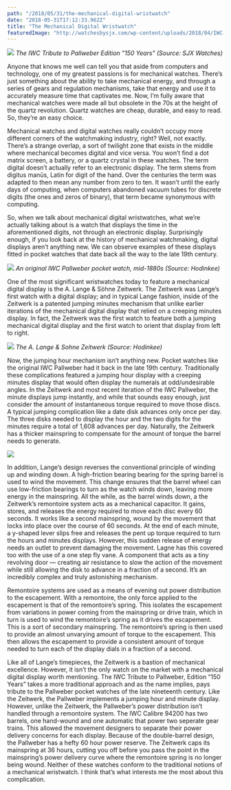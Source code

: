 ```yaml
---
path: "/2018/05/31/the-mechanical-digital-wristwatch"
date: "2018-05-31T17:12:33.962Z"
title: "The Mechanical Digital Wristwatch"
featuredImage: "http://watchesbysjx.com/wp-content/uploads/2018/04/IWC-Tribute-to-Pallweber-150-Years.jpg"
---
```


<div className="image-full">
  <img src="http://watchesbysjx.com/wp-content/uploads/2018/04/IWC-Tribute-to-Pallweber-150-Years.jpg" />
  <em className="image-source">The IWC Tribute to Pallweber Edition "150 Years" (Source: SJX Watches)</em>
</div>

Anyone that knows me well can tell you that aside from computers and technology, one of my greatest passions is for mechanical watches. There’s just something about the ability to take mechanical energy, and through a series of gears and regulation mechanisms, take that energy and use it to accurately measure time that captivates me. Now, I’m fully aware that mechanical watches were made all but obsolete in the 70s at the height of the quartz revolution. Quartz watches are cheap, durable, and easy to read. So, they’re an easy choice.

Mechanical watches and digital watches really couldn’t occupy more different corners of the watchmaking industry, right? Well, not exactly. There’s a strange overlap, a sort of twilight zone that exists in the middle where mechanical becomes digital and vice versa. You won’t find a dot matrix screen, a battery, or a quartz crystal in these watches. The term digital doesn’t actually refer to an electronic display. The term stems from digitus manūs, Latin for digit of the hand. Over the centuries the term was adapted to then mean any number from zero to ten. It wasn’t until the early days of computing, when computers abandoned vacuum tubes for discrete digits (the ones and zeros of binary), that term became synonymous with computing.

So, when we talk about mechanical digital wristwatches, what we’re actually talking about is a watch that displays the time in the aforementioned digits, not through an electronic display. Surprisingly enough, if you look back at the history of mechanical watchmaking, digital displays aren’t anything new. We can observe examples of these displays fitted in pocket watches that date back all the way to the late 19th century.

<div className="image-full">
  <img src="https://hodinkee.imgix.net/uploads/images/1512054175906-k0zhzsjh1d9-11719d29f80ccbbabada08aec0bbd0fa/IMG_3746.jpg?ixlib=rails-1.1.0&fit=crop&ch=Width%2CDPR%2CSave-Data&alt=&fm=jpg&q=55&auto=format&usm=12&s=b0a9a59c87458b57161b7552ada74052" />
  <em className="image-source">An original IWC Pallweber pocket watch, mid-1880s (Source: Hodinkee)</em>
</div>

One of the most significant wristwatches today to feature a mechanical digital display is the A. Lange & Söhne Zeitwerk. The Zeitwerk was Lange’s first watch with a digital display; and in typical Lange fashion, inside of the Zeitwerk is a patented jumping minutes mechanism that unlike earlier iterations of the mechanical digital display that relied on a creeping minutes display. In fact, the Zeitwerk was the first watch to feature both a jumping mechanical digital display and the first watch to orient that display from left to right.

<div className="image-full">
  <img src="https://hodinkee.imgix.net/uploads/images/1547055555114-fx4yl1ewcu6-a708d613c7e7bbd590d06de9dbf2ea87/zeitwerk_h.jpg?ixlib=rails-1.1.0&fit=crop&ch=Width%2CDPR%2CSave-Data&alt=&fm=jpg&q=55&auto=format&usm=12&s=8a1f9fb8e7eb2dadfeeb8be8859e5c0a" />
  <em className="image-source">The A. Lange &amp; Sohne Zeitwerk (Source: Hodinkee)</em>
</div>

Now, the jumping hour mechanism isn’t anything new. Pocket watches like the original IWC Pallweber had it back in the late 19th century. Traditionally these complications featured a jumping hour display with a creeping minutes display that would often display the numerals at odd/undesirable angles. In the Zeitwerk and most recent iteration of the IWC Pallweber, the minute displays jump instantly, and while that sounds easy enough, just consider the amount of instantaneous torque required to move those discs. A typical jumping complication like a date disk advances only once per day. The three disks needed to display the hour and the two digits for the minutes require a total of 1,608 advances per day. Naturally, the Zeitwerk has a thicker mainspring to compensate for the amount of torque the barrel needs to generate.

<div className="image-full">
  <img src="https://hodinkee.imgix.net/uploads/images/1547055682238-d8pvzvb48g-c580c383f9cda128cdb68dd456a5a3a4/zeitwerk_01.jpg?ixlib=rails-1.1.0&fit=crop&ch=Width%2CDPR%2CSave-Data&alt=&fm=jpg&q=55&auto=format&usm=12&s=e815181eac1b89ebec01bc75df431ee5" />
</div>

In addition, Lange’s design reverses the conventional principle of winding up and winding down. A high-friction bearing bearing for the spring barrel is used to wind the movement. This change ensures that the barrel wheel can use low-friction bearings to turn as the watch winds down, leaving more energy in the mainspring. All the while, as the barrel winds down, a the Zeitwerk’s remontoire system acts as a mechanical capacitor. It gains, stores, and releases the energy required to move each disc every 60 seconds. It works like a second mainspring, wound by the movement that locks into place over the course of 60 seconds. At the end of each minute, a y-shaped lever slips free and releases the pent up torque required to turn the hours and minutes displays. However, this sudden release of energy needs an outlet to prevent damaging the movement. Lagne has this covered too with the use of a one step fly vane. A component that acts as a tiny revolving door — creating air resistance to slow the action of the movement while still allowing the disk to advance in a fraction of a second. It’s an incredibly complex and truly astonishing mechanism.

Remontoire systems are used as a means of evening out power distribution to the escapement. With a remontoire, the only force applied to the escapement is that of the remontoire’s spring. This isolates the escapement from variations in power coming from the mainspring or drive train, which in turn is used to wind the remontoire’s spring as it drives the escapement. This is a sort of secondary mainspring. The remontoire’s spring is then used to provide an almost unvarying amount of torque to the escapement. This then allows the escapement to provide a consistent amount of torque needed to turn each of the display dials in a fraction of a second.

Like all of Lange’s timepieces, the Zeitwerk is a bastion of mechanical excellence. However, it isn’t the only watch on the market with a mechanical digital display worth mentioning. The IWC Tribute to Pallweber, Edition “150 Years” takes a more traditional approach and as the name implies, pays tribute to the Pallweber pocket watches of the late nineteenth century. Like the Zeitwerk, the Pallweber implements a jumping hour and minute display. However, unlike the Zeitwerk, the Pallweber’s power distribution isn’t handled through a remontoire system. The IWC Calibre 94200 has two barrels, one hand-wound and one automatic that power two seperate gear trains. This allowed the movement designers to separate their power delivery concerns for each display. Because of the double-barrel design, the Pallweber has a hefty 60 hour power reserve. The Zeitwerk caps its mainspring at 36 hours, cutting you off before you pass the point in the mainspring’s power delivery curve where the remontoire spring is no longer being wound. Neither of these watches conform to the traditional notions of a mechanical wristwatch. I think that’s what interests me the most about this complication.
